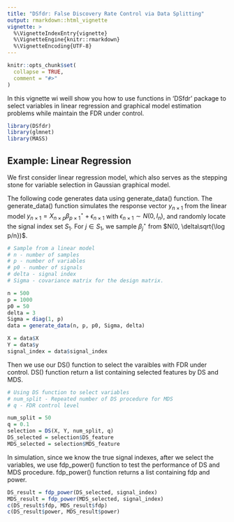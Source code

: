 ```yaml
---
title: "DSfdr: False Discovery Rate Control via Data Splitting"
output: rmarkdown::html_vignette
vignette: >
  %\VignetteIndexEntry{vignette}
  %\VignetteEngine{knitr::rmarkdown}
  %\VignetteEncoding{UTF-8}
---
```


```r
knitr::opts_chunk$set(
  collapse = TRUE,
  comment = "#>"
)
```

In this vignette wi weill show you how to use functions in 'DSfdr' package to select variables in linear regression and graphical model estimation problems while maintain the FDR under control.

```r
library(DSfdr)
library(glmnet)
library(MASS)
```

## Example: Linear Regression

We first consider linear regression model, which also serves as the stepping stone for variable selection in Gaussian graphical model.

The following code generates data using generate_data() function. The generate_data() function simulates the response vector $y_{n\times 1}$ from the linear model $y_{n\times 1} = X_{n\times p}\beta^\star_{p\times 1} + \epsilon_{n\times 1}$ with $\epsilon_{n\times 1}\sim N(0, I_n)$, and
 randomly locate the signal index set $S_1$. For $j\in S_1$, we sample $\beta^\star_j$ from $N(0, \delta\sqrt{\log p/n})$.
```r
# Sample from a linear model
# n - number of samples
# p - number of variables
# p0 - number of signals
# delta - signal index
# Sigma - covariance matrix for the design matrix.

n = 500
p = 1000
p0 = 50
delta = 3
Sigma = diag(1, p)
data = generate_data(n, p, p0, Sigma, delta)

X = data$X
Y = data$y
signal_index = data$signal_index
```

Then we use our DS() function to select the varaibles with FDR under control. DS() function return a list containing selected features by DS and MDS.
 
```r
# Using DS function to select variables
# num_split - Repeated number of DS procedure for MDS
# q - FDR control level

num_split = 50
q = 0.1
selection = DS(X, Y, num_split, q)
DS_selected = selection$DS_feature
MDS_selected = selection$MDS_feature
```

In simulation, since we know the true signal indexes, after we select the variables, we use fdp_power() function to test the performance of DS and MDS procedure. fdp_power() function returns a list containing fdp and power.

```r
DS_result = fdp_power(DS_selected, signal_index)
MDS_result = fdp_power(MDS_selected, signal_index)
c(DS_result$fdp, MDS_result$fdp)
c(DS_result$power, MDS_result$power)
```

